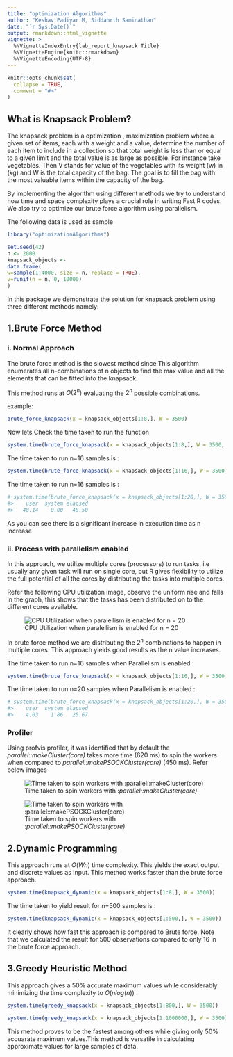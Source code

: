 ```yaml
---
title: "optimization Algorithms"
author: "Keshav Padiyar M, Siddahrth Saminathan"
date: "`r Sys.Date()`"
output: rmarkdown::html_vignette
vignette: >
  %\VignetteIndexEntry{lab_report_knapsack Title}
  %\VignetteEngine{knitr::rmarkdown}
  %\VignetteEncoding{UTF-8}
---
```


```r

knitr::opts_chunk$set(
  collapse = TRUE,
  comment = "#>"
)
```

## What is Knapsack Problem?

The knapsack problem is a optimization , maximization problem where  a given set of items, each with a weight and a value, determine the number of each item to include in a collection so that total weight is less than or equal to a given limit and the total value is as large as possible. For instance take vegetables. Then V stands for value of the vegetables with its weight (w) in (kg) and W is the total capacity of the bag. The goal is to fill the bag with the most valuable items within the capacity of the bag.

By implementing the algorithm using different methods we try to understand how time and space complexity plays a crucial role in writing Fast R codes. We also try to optimize our brute force algorithm using parallelism.

The following data is used as sample
```r
library("optimizationAlgorithms")

set.seed(42)
n <- 2000
knapsack_objects <-
data.frame(
w=sample(1:4000, size = n, replace = TRUE),
v=runif(n = n, 0, 10000)
)
```


In this package we demonstrate the solution for knapsack problem using three different methods namely:

## 1.Brute Force Method

### i. Normal Approach
The brute force method is the slowest method since This algorithm enumerates all n-combinations of n objects to find the max value and all the elements that can be fitted into the knapsack.

This method runs at $O(2^n)$ evaluating the $2^n$ possible combinations.

example:

```r
brute_force_knapsack(x = knapsack_objects[1:8,], W = 3500)
```
Now lets Check the time taken to run the function

```r
system.time(brute_force_knapsack(x = knapsack_objects[1:8,], W = 3500, parallel = FALSE))
```

The time taken to run n=16 samples is :
```r
system.time(brute_force_knapsack(x = knapsack_objects[1:16,], W = 3500, parallel = FALSE))
```

The time taken to run n=16 samples is :
```r
# system.time(brute_force_knapsack(x = knapsack_objects[1:20,], W = 3500, parallel = FALSE))
#>    user  system elapsed 
#>   48.14    0.00   48.50
```
As you can see there is a significant increase in execution time as n increase

### ii. Process with parallelism enabled
In this approach, we utilize multiple cores (processors) to run  tasks. i.e usually any given task will run on single core, but R gives flexibility to utilize the full potential of all the cores by distributing the tasks into multiple cores.

Refer the following CPU utilization image, observe the uniform rise and falls in the graph, this shows that the tasks has been distributed on to the different cores available.

 ![CPU Utilization when paralellism is enabled for n = 20](parallelismEnabled.PNG)
 
In brute force method we are distributing the $2^n$ combinations to happen in multiple cores. This approach yields good results as the n value increases.

The time taken to run n=16 samples when Parallelism is enabled :
```r
system.time(brute_force_knapsack(x = knapsack_objects[1:16,], W = 3500, parallel = TRUE))
```

The time taken to run n=20 samples when Parallelism is enabled :
```r
# system.time(brute_force_knapsack(x = knapsack_objects[1:20,], W = 3500, parallel = TRUE))
#>    user  system elapsed 
#>    4.03    1.86   25.67
```

### Profiler
Using profvis profiler, it was identified that by default the *parallel::makeCluster(core)* takes more time (620 ms) to spin the workers when compared to *parallel::makePSOCKCluster(core)* (450 ms). Refer below images

 ![Time taken to spin workers with :*parallel::makeCluster(core)*](makeCluster.PNG)

 ![Time taken to spin workers with :*parallel::makePSOCKCluster(core)*](makePSOCKCluster.PNG)

## 2.Dynamic Programming

This approach runs at $O(Wn)$ time complexity. This yields the exact output and discrete values as input. This method works faster than the brute force approach.

```r
system.time(knapsack_dynamic(x = knapsack_objects[1:8,], W = 3500))
```
The time taken to yield result for n=500 samples is :

```r
system.time(knapsack_dynamic(x = knapsack_objects[1:500,], W = 3500))


```

It clearly shows how fast this approach is compared to Brute force. Note that we calculated the result for 500 observations compared to only 16 in the brute force approach.

## 3.Greedy Heuristic Method

This approach gives a 50% accurate maximum values while considerably minimizing the time complexity to $O(nlog(n))$ .
 

```r
system.time(greedy_knapsack(x = knapsack_objects[1:800,], W = 3500))
``` 
```r
system.time(greedy_knapsack(x = knapsack_objects[1:1000000,], W = 3500))
``` 

This method  proves to be the fastest among others while giving only 50% accuarate maximum values.This method is versatile in calculating approximate values for large samples of data. 
